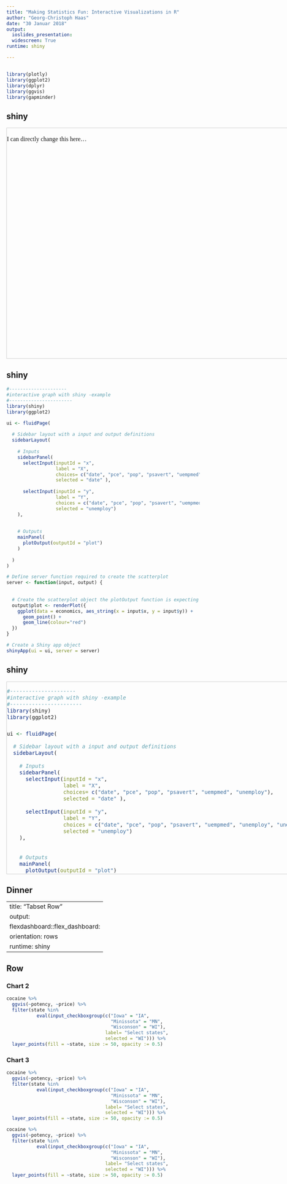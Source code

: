 ---
title: "Making Statistics Fun: Interactive Visualizations in R"
author: "Georg-Christoph Haas"
date: "30 Januar 2018"
output: 
  ioslides_presentation:
  widescreen: True
runtime: shiny

---
##
```{r load_packages, include=FALSE}
library(plotly)
library(ggplot2)
library(dplyr)
library(ggvis)
library(gapminder)
```

## shiny {.smaller}

<div style="height:600px;width:1000px;border:1px solid #ccc;font:16px/26px Georgia, Garamond, Serif;overflow:auto;">

I can directly change this here...


</div>

## shiny {.smaller}
```{r echo=F}
#---------------------
#interactive graph with shiny -example
#-----------------------
library(shiny)
library(ggplot2)

ui <- fluidPage(
  
  # Sidebar layout with a input and output definitions
  sidebarLayout(
    
    # Inputs
    sidebarPanel(
      selectInput(inputId = "x", 
                  label = "X", 
                  choices= c("date", "pce", "pop", "psavert", "uempmed", "unemploy"), 
                  selected = "date" ),
      
      selectInput(inputId = "y", 
                  label = "Y", 
                  choices = c("date", "pce", "pop", "psavert", "uempmed", "unemploy", "unemploy/pop"),
                  selected = "unemploy")
    ),
    
    
    # Outputs
    mainPanel(
      plotOutput(outputId = "plot")
    )
    
  )
)

# Define server function required to create the scatterplot
server <- function(input, output) {
  
  
  # Create the scatterplot object the plotOutput function is expecting
  output$plot <- renderPlot({
    ggplot(data = economics, aes_string(x = input$x, y = input$y)) +
      geom_point() +
      geom_line(colour="red")
  })
}

# Create a Shiny app object
shinyApp(ui = ui, server = server)
```

## shiny {.smaller}
<div style="height:500px;width:1000px;border:1px solid #ccc;font:16px/26px Georgia, Garamond, Serif;overflow:auto;">

```{r eval=F}
#---------------------
#interactive graph with shiny -example
#-----------------------
library(shiny)
library(ggplot2)

ui <- fluidPage(
  
  # Sidebar layout with a input and output definitions
  sidebarLayout(
    
    # Inputs
    sidebarPanel(
      selectInput(inputId = "x", 
                  label = "X", 
                  choices= c("date", "pce", "pop", "psavert", "uempmed", "unemploy"), 
                  selected = "date" ),
      
      selectInput(inputId = "y", 
                  label = "Y", 
                  choices = c("date", "pce", "pop", "psavert", "uempmed", "unemploy", "unemploy/pop"),
                  selected = "unemploy")
    ),
    
    
    # Outputs
    mainPanel(
      plotOutput(outputId = "plot")
    )
    
  )
)

# Define server function required to create the scatterplot
server <- function(input, output) {
  
  
  # Create the scatterplot object the plotOutput function is expecting
  output$plot <- renderPlot({
    ggplot(data = economics, aes_string(x = input$x, y = input$y)) +
      geom_point() +
      geom_line(colour="red")
  })
}

# Create a Shiny app object
shinyApp(ui = ui, server = server)
```

</div>

## Dinner

---
title: "Tabset Row"
output: 
  flexdashboard::flex_dashboard:
    orientation: rows
runtime: shiny
---

Row {.tabset .tabset-fade}
-------------------------------------
   
### Chart 2

```{r}
cocaine %>% 
  ggvis(~potency, ~price) %>%
  filter(state %in% 
           eval(input_checkboxgroup(c("Iowa" = "IA", 
                                      "Minissota" = "MN", 
                                      "Wisconson" = "WI"),
                                    label= "Select states",
                                    selected = "WI"))) %>% 
  layer_points(fill = ~state, size := 50, opacity := 0.5) 

```   
 
### Chart 3
    
```{r}
cocaine %>% 
  ggvis(~potency, ~price) %>%
  filter(state %in% 
           eval(input_checkboxgroup(c("Iowa" = "IA", 
                                      "Minissota" = "MN", 
                                      "Wisconson" = "WI"),
                                    label= "Select states",
                                    selected = "WI"))) %>% 
  layer_points(fill = ~state, size := 50, opacity := 0.5) 
```


```{r checkboxgroup_fig, echo = F}

cocaine %>% 
  ggvis(~potency, ~price) %>%
  filter(state %in% 
           eval(input_checkboxgroup(c("Iowa" = "IA", 
                                      "Minissota" = "MN", 
                                      "Wisconson" = "WI"),
                                    label= "Select states",
                                    selected = "WI"))) %>% 
  layer_points(fill = ~state, size := 50, opacity := 0.5) 
```
